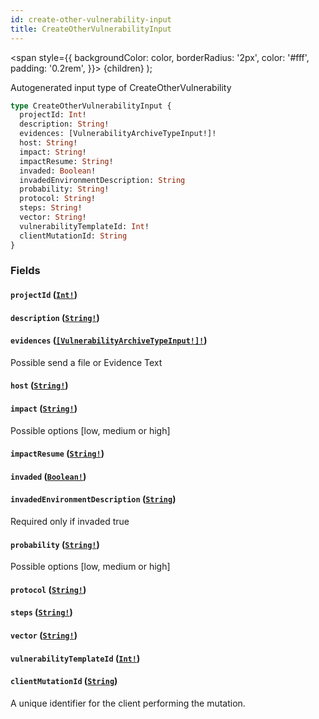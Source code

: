 ```yaml
---
id: create-other-vulnerability-input
title: CreateOtherVulnerabilityInput
---
```


<span
style={{
      backgroundColor: color,
      borderRadius: '2px',
      color: '#fff',
      padding: '0.2rem',
    }}>
{children}
</span>
);

Autogenerated input type of CreateOtherVulnerability

```graphql
type CreateOtherVulnerabilityInput {
  projectId: Int!
  description: String!
  evidences: [VulnerabilityArchiveTypeInput!]!
  host: String!
  impact: String!
  impactResume: String!
  invaded: Boolean!
  invadedEnvironmentDescription: String
  probability: String!
  protocol: String!
  steps: String!
  vector: String!
  vulnerabilityTemplateId: Int!
  clientMutationId: String
}
```

### Fields

#### `projectId` ([`Int!`](/api/scalars/int))

#### `description` ([`String!`](/api/scalars/string))

#### `evidences` ([`[VulnerabilityArchiveTypeInput!]!`](/api/inputs/vulnerability-archive-type-input))

Possible send a file or Evidence Text

#### `host` ([`String!`](/api/scalars/string))

#### `impact` ([`String!`](/api/scalars/string))

Possible options [low, medium or high]

#### `impactResume` ([`String!`](/api/scalars/string))

#### `invaded` ([`Boolean!`](/api/scalars/boolean))

#### `invadedEnvironmentDescription` ([`String`](/api/scalars/string))

Required only if invaded true

#### `probability` ([`String!`](/api/scalars/string))

Possible options [low, medium or high]

#### `protocol` ([`String!`](/api/scalars/string))

#### `steps` ([`String!`](/api/scalars/string))

#### `vector` ([`String!`](/api/scalars/string))

#### `vulnerabilityTemplateId` ([`Int!`](/api/scalars/int))

#### `clientMutationId` ([`String`](/api/scalars/string))

A unique identifier for the client performing the mutation.
